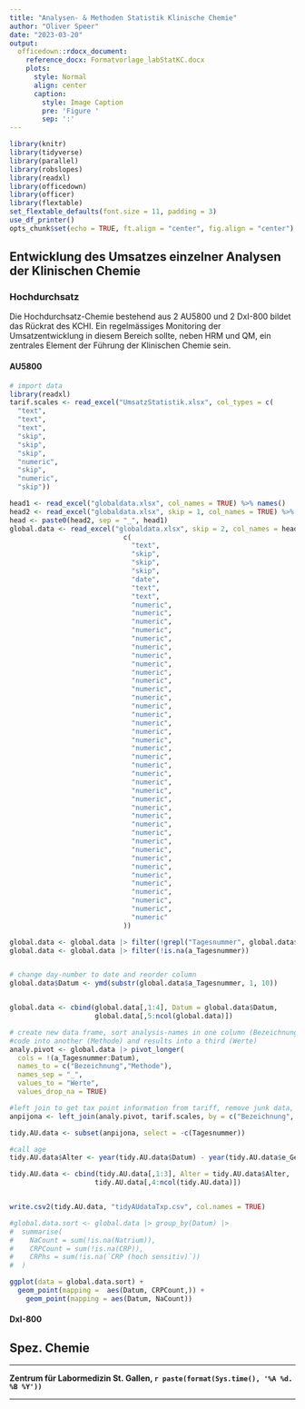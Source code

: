 ```yaml
---
title: "Analysen- & Methoden Statistik Klinische Chemie"
author: "Oliver Speer"
date: "2023-03-20"
output:
  officedown::rdocx_document:
    reference_docx: Formatvorlage_labStatKC.docx
    plots:
      style: Normal
      align: center
      caption:
        style: Image Caption
        pre: 'Figure '
        sep: ':'
---
```


```r
library(knitr)
library(tidyverse)
library(parallel)
library(robslopes)
library(readxl)
library(officedown)
library(officer)
library(flextable)
set_flextable_defaults(font.size = 11, padding = 3)
use_df_printer()
opts_chunk$set(echo = TRUE, ft.align = "center", fig.align = "center")
```


## Entwicklung des Umsatzes einzelner Analysen der Klinischen Chemie  

### Hochdurchsatz  
  
Die Hochdurchsatz-Chemie bestehend aus 2 AU5800 und 2 DxI-800 bildet das Rückrat des KCHI. Ein regelmässiges Monitoring der Umsatzentwicklung in diesem Bereich sollte, neben HRM und QM, ein zentrales Element der Führung der Klinischen Chemie sein.   
  
#### AU5800




```r
# import data
library(readxl)
tarif.scales <- read_excel("UmsatzStatistik.xlsx", col_types = c(
  "text",
  "text",
  "text",
  "skip",
  "skip",
  "skip",
  "numeric",
  "skip",
  "numeric",
  "skip"))

head1 <- read_excel("globaldata.xlsx", col_names = TRUE) %>% names()
head2 <- read_excel("globaldata.xlsx", skip = 1, col_names = TRUE) %>% names()
head <- paste0(head2, sep = "_", head1)
global.data <- read_excel("globaldata.xlsx", skip = 2, col_names = head, col_types =
                            c(
                              "text",
                              "skip",
                              "skip",
                              "skip",
                              "date",
                              "text",
                              "text",
                              "numeric",
                              "numeric",
                              "numeric",
                              "numeric",
                              "numeric",
                              "numeric",
                              "numeric",
                              "numeric",
                              "numeric",
                              "numeric",
                              "numeric",
                              "numeric",
                              "numeric",
                              "numeric",
                              "numeric",
                              "numeric",
                              "numeric",
                              "numeric",
                              "numeric",
                              "numeric",
                              "numeric",
                              "numeric",
                              "numeric",
                              "numeric",
                              "numeric",
                              "numeric",
                              "numeric",
                              "numeric",
                              "numeric",
                              "numeric",
                              "numeric",
                              "numeric",
                              "numeric",
                              "numeric",
                              "numeric",
                              "numeric",
                              "numeric",
                              "numeric"
                            ))

global.data <- global.data |> filter(!grepl("Tagesnummer", global.data$a_Tagesnummer))
global.data <- global.data |> filter(!is.na(a_Tagesnummer))


# change day-number to date and reorder column
global.data$Datum <- ymd(substr(global.data$a_Tagesnummer, 1, 10))


global.data <- cbind(global.data[,1:4], Datum = global.data$Datum, 
                     global.data[,5:ncol(global.data)])

# create new data frame, sort analysis-names in one column (Bezeichnung), 
#code into another (Methode) and results into a third (Werte)
analy.pivot <- global.data |> pivot_longer(
  cols = !(a_Tagesnummer:Datum), 
  names_to = c("Bezeichnung","Methode"),
  names_sep = "_",
  values_to = "Werte",
  values_drop_na = TRUE)

#left join to get tax point information from tariff, remove junk data, save tidy data
anpijona <- left_join(analy.pivot, tarif.scales, by = c("Bezeichnung", "Methode"), keep = FALSE, multiple = "any")

tidy.AU.data <- subset(anpijona, select = -c(Tagesnummer))

#call age
tidy.AU.data$Alter <- year(tidy.AU.data$Datum) - year(tidy.AU.data$e_Geb.datum) - (month(tidy.AU.data$Datum) < month(tidy.AU.data$e_Geb.datum) | (month(tidy.AU.data$Datum) == month(tidy.AU.data$e_Geb.datum) & day(tidy.AU.data$Datum) < day(tidy.AU.data$e_Geb.datum)))

tidy.AU.data <- cbind(tidy.AU.data[,1:3], Alter = tidy.AU.data$Alter, 
                     tidy.AU.data[,4:ncol(tidy.AU.data)])


write.csv2(tidy.AU.data, "tidyAUdataTxp.csv", col.names = TRUE)

#global.data.sort <- global.data |> group_by(Datum) |>
#  summarise(
#    NaCount = sum(!is.na(Natrium)),
#    CRPCount = sum(!is.na(CRP)),
#    CRPhs = sum(!is.na(`CRP (hoch sensitiv)`))
#  )
```

```r
ggplot(data = global.data.sort) + 
  geom_point(mapping =  aes(Datum, CRPCount,)) +
    geom_point(mapping = aes(Datum, NaCount))
```



#### DxI-800
  
  
## Spez. Chemie  
  




---
  

**Zentrum für Labormedizin St. Gallen, `r paste(format(Sys.time(), '%A %d. %B %Y'))`**




---
 
